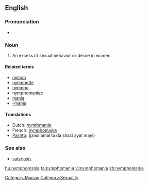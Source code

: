 ==English==

===Pronunciation===
* {{rhymes|eɪniə}}

===Noun===
{{en-noun|-}}

# An excess of sexual behavior or desire in women.

====Related terms====
* [[nymph]]
* [[nymphette]]
* [[nympho]]
* [[nymphomaniac]]
* [[mania]]
* [[-mania]]

====Translations====
* Dutch: [[nymfomanie]] {{f}}
* French: [[nymphomanie]] {{f}}
* [[Pashto]]: {{fa-Arab|[[جنسي عمل ته د شزي زيات ميل]]}} (jansi amal ta da shazi zyat mayl)

===See also===
* [[satyriasis]]

[[Category:Manias]]
[[Category:Sexuality]]

[[hu:nymphomania]]
[[ta:nymphomania]]
[[vi:nymphomania]]
[[zh:nymphomania]]